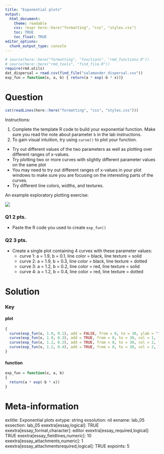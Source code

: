 ```yaml
---
title: "Exponential plots"
output:  
  html_document:
    theme: readable
    css: !expr here::here("formatting", "css", "styles.css")
    toc: TRUE
    toc_float: TRUE
editor_options: 
  chunk_output_type: console
---
```



```r
# source(here::here("formatting", "functions", "rmd_functions.R"))
# source(here::here("rmd_tools", "find_file.R"))
require(rmd.utils)
dat_dispersal = read.csv(find_file("salamander_dispersal.csv"))
exp_fun = function(x, a, b) { return(a * exp(-b * x))}
```


Question
========

```r
cat(readLines(here::here("formatting", "css", "styles.css")))
```

Instructions:

1. Complete the template R code to build your exponential function.  Make sure you read the note about parameter `b` in the lab instructions.
2. To gain visual intuition, try using `curve()` to plot your function.
- Try out different values of the two parameters as well as plotting over different ranges of x-values.
- Try plotting two or more curves with slightly different parameter values on the same plot
- You may need to try out different ranges of x-values in your plot windows to make sure you are focusing on the interesting parts of the curves.
- Try different line colors, widths, and textures.

An example exploratory plotting exercise:

![](`r find_file("lab_05_q1.png")`)


<div class="questionborder">
### Q1 2 pts.

- Paste the R code you used to create `exp_fun()`

### Q2 3 pts.

- Create a single plot containing 4 curves with these parameter values:
  - curve 1: a = 1.9, b = 0.1, line color = black, line texture = solid
  - curve 2: a = 1.9, b = 0.3, line color = black, line texture = dotted
  - curve 3: a = 1.2, b = 0.2, line color = red, line texture = solid
  - curve 4: a = 1.2, b = 0.4, line color = red, line texture = dotted

</div>




Solution
========


### Key {.tabset}

#### plot
```r
{
  curve(exp_fun(x, 1.9, 0.1), add = FALSE, from = 0, to = 30, ylab = "f(x)", ylim = c(0, 2))
  curve(exp_fun(x, 1.9, 0.3), add = TRUE, from = 0, to = 30, col = 1, lty = 2)
  curve(exp_fun(x, 1.2, 0.2), add = TRUE, from = 0, to = 30, col = 2, lty = 1)
  curve(exp_fun(x, 1.2, 0.4), add = TRUE, from = 0, to = 30, col = 2, lty = 2)
}
```

#### function
```r
exp_fun = function(x, a, b) 
{ 
  return(a * exp(-b * x))
}
```




Meta-information
================
extitle: Exponential plots
extype: string
exsolution: nil
exname: lab_05
exsection: lab_05
exextra[essay,logical]: TRUE
exextra[essay_format,character]: editor
exextra[essay_required,logical]: TRUE
exextra[essay_fieldlines,numeric]: 10
exextra[essay_attachments,numeric]: 1
exextra[essay_attachmentsrequired,logical]: TRUE
expoints: 5
